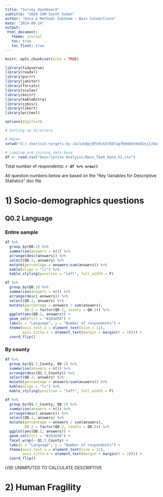 ---
title: "Survey Dashboard"
subtitle: "2024 IOM South Sudan"
author: "Data & Methods Subteam - Bass Connections"
date: "2024-09-24"
output:
 html_document:
   theme: journal
   toc: true
   toc_float: true
---

```{r setup, include=FALSE}
knitr::opts_chunk$set(echo = TRUE)

library(tidyverse)
library(readxl)
library(purrr)
library(janitor)
library(forcats)
library(scales)
library(knitr)
library(kableExtra)
library(sjmisc)
library(likert)
library(writexl)

options(digits=2)
```

```{r data, include=FALSE}

# Setting up directory

# Renan
setwd("G:/.shortcut-targets-by-id/1vb8pjBFn0skX769fagfR8mbbt6mXSnjI/Bass Team South Sudan/Sub-Team Folders/1. Methods & Data/")

# Loading and joining data base  
df <- read.csv("Descriptive Analysis/Bass_Team_Data_V2.csv")

```

Total number of respondents: **`r df %>% nrow()`**

All question numbers below are based on the "Key Variables for Descriptive Statistics" doc file

# 1) Socio-demographics questions

## Q0.2 Language {.tabset} 

### Entire sample

```{r language 1, eval = TRUE, echo = FALSE, out.width="65%"}

df %>%
  group_by(Q0.2) %>%
  summarise(answers = n()) %>%
  arrange(desc(answers)) %>%
  select(Q0.2, answers) %>%
  mutate(percentage = answers/sum(answers)) %>%
  kable(align = "lc") %>%
  kable_styling(position = "left", full_width = F)

df %>%
  group_by(Q0.2) %>%
  summarise(answers = n()) %>%
  arrange(desc(-answers)) %>%
  select(Q0.2, answers) %>%
  mutate(percentage = answers / sum(answers),
         Q0.2 = factor(Q0.2, levels = Q0.2)) %>%
  ggplot(aes(Q0.2, answers)) +
  geom_col(fill = "#263e58") +
  labs(x = "Language", y = "Number of respondents") +
  theme(axis.text.x = element_text(size = 11),
        axis.title.x = element_text(margin = margin(t = 10))) +
  coord_flip()

```

### By county

```{r language 2, eval = TRUE, echo = FALSE, out.width="65%"}

df %>%
  group_by(Q1.5_County, Q0.2) %>%
  summarise(answers = n()) %>%
  arrange(desc(Q1.5_County)) %>%
  select(Q0.2, answers) %>%
  mutate(percentage = answers/sum(answers)) %>%
  kable(align = "lc") %>%
  kable_styling(position = "left", full_width = F)

df %>%
  group_by(Q1.5_County, Q0.2) %>%
  summarise(answers = n()) %>%
  arrange(desc(-answers)) %>%
  select(Q0.2, answers) %>%
  mutate(percentage = answers / sum(answers),
         Q0.2 = factor(Q0.2, levels = Q0.2)) %>%
  ggplot(aes(Q0.2, answers)) +
  geom_col(fill = "#263e58") +
  facet_wrap(~ Q1.5_County) +
  labs(x = "Language", y = "Number of respondents") +
  theme(axis.text.x = element_text(size = 11),
        axis.title.x = element_text(margin = margin(t = 10))) +
  coord_flip()

```

USE UNIMPUTED TO CALCULATE DESCRIPTIVE 

# 2) Human Fragility